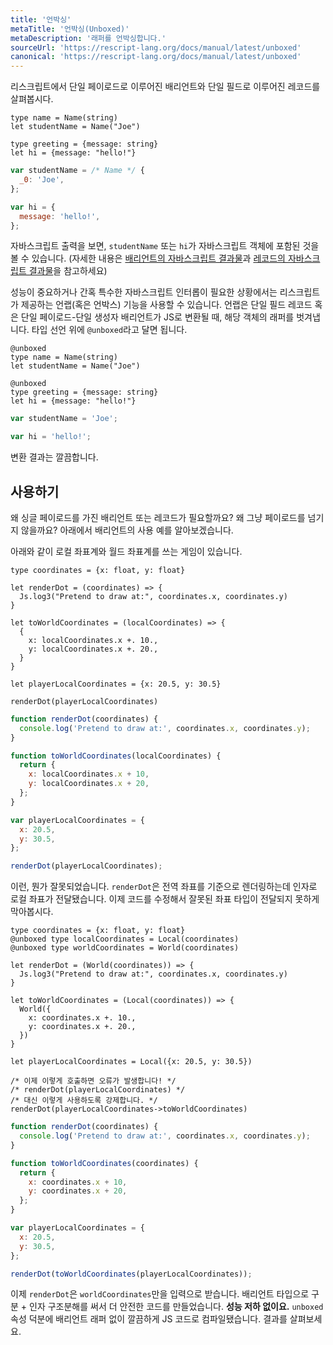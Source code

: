 ```yaml
---
title: '언박싱'
metaTitle: '언박싱(Unboxed)'
metaDescription: '래퍼를 언박싱합니다.'
sourceUrl: 'https://rescript-lang.org/docs/manual/latest/unboxed'
canonical: 'https://rescript-lang.org/docs/manual/latest/unboxed'
---
```


<!--Consider a ReScript variant with a single payload, and a record with a single field: -->

리스크립트에서 단일 페이로드로 이루어진 배리언트와 단일 필드로 이루어진 레코드를 살펴봅시다.

```reason
type name = Name(string)
let studentName = Name("Joe")

type greeting = {message: string}
let hi = {message: "hello!"}
```

```javascript
var studentName = /* Name */ {
  _0: 'Joe',
};

var hi = {
  message: 'hello!',
};
```

<!--
If you check the JavaScript output, you'll see the `studentName` and `hi` JS object, as expected (see the [variant JS output](variant#javascript-output) and [record JS output](record#javascript-output) sections for details).
-->

자바스크립트 출력을 보면, `studentName` 또는 `hi`가 자바스크립트 객체에 포함된 것을 볼 수 있습니다. (자세한 내용은 [배리언트의 자바스크립트 결과물](08-Variant#javascript-output)과 [레코드의 자바스크립트 결과물](06-Record#javascript-output)을 참고하세요)

<!--
For performance and certain JavaScript interop situations, ReScript offers a way to unwrap (aka unbox) the JS object wrappers from the output for records with a single field and variants with a single constructor and single payload. Annotate their type declaration with the attribute `@unboxed`:
-->

성능이 중요하거나 간혹 특수한 자바스크립트 인터롭이 필요한 상황에서는 리스크립트가 제공하는 언랩(혹은 언박스) 기능을 사용할 수 있습니다.
언랩은 단일 필드 레코드 혹은 단일 페이로드-단일 생성자 배리언트가 JS로 변환될 때, 해당 객체의 래퍼를 벗겨냅니다.
타입 선언 위에 `@unboxed`라고 달면 됩니다.

```reason
@unboxed
type name = Name(string)
let studentName = Name("Joe")

@unboxed
type greeting = {message: string}
let hi = {message: "hello!"}
```

```javascript
var studentName = 'Joe';

var hi = 'hello!';
```

<!-- Check the new output! Clean.-->

변환 결과는 깔끔합니다.

## 사용하기

<!-- Why would you ever want a variant or a record with a single payload? Why not just... pass the payload? Here's one use-case for variant.

Suppose you have a game with a local/global coordinate system: -->

왜 싱글 페이로드를 가진 배리언트 또는 레코드가 필요할까요? 왜 그냥 페이로드를 넘기지 않을까요? 아래에서 배리언트의 사용 예를 알아보겠습니다.

아래와 같이 로컬 좌표계와 월드 좌표계를 쓰는 게임이 있습니다.

```reason
type coordinates = {x: float, y: float}

let renderDot = (coordinates) => {
  Js.log3("Pretend to draw at:", coordinates.x, coordinates.y)
}

let toWorldCoordinates = (localCoordinates) => {
  {
    x: localCoordinates.x +. 10.,
    y: localCoordinates.x +. 20.,
  }
}

let playerLocalCoordinates = {x: 20.5, y: 30.5}

renderDot(playerLocalCoordinates)
```

```javascript
function renderDot(coordinates) {
  console.log('Pretend to draw at:', coordinates.x, coordinates.y);
}

function toWorldCoordinates(localCoordinates) {
  return {
    x: localCoordinates.x + 10,
    y: localCoordinates.x + 20,
  };
}

var playerLocalCoordinates = {
  x: 20.5,
  y: 30.5,
};

renderDot(playerLocalCoordinates);
```

<!-- Oops, that's wrong! `renderDot` should have taken global coordinates, not local ones... Let's prevent passing the wrong kind of coordinates: -->

이런, 뭔가 잘못되었습니다. `renderDot`은 전역 좌표를 기준으로 렌더링하는데 인자로 로컬 좌표가 전달됐습니다.
이제 코드를 수정해서 잘못된 좌표 타입이 전달되지 못하게 막아봅시다.

```reason
type coordinates = {x: float, y: float}
@unboxed type localCoordinates = Local(coordinates)
@unboxed type worldCoordinates = World(coordinates)

let renderDot = (World(coordinates)) => {
  Js.log3("Pretend to draw at:", coordinates.x, coordinates.y)
}

let toWorldCoordinates = (Local(coordinates)) => {
  World({
    x: coordinates.x +. 10.,
    y: coordinates.x +. 20.,
  })
}

let playerLocalCoordinates = Local({x: 20.5, y: 30.5})

/* 이제 이렇게 호출하면 오류가 발생합니다! */
/* renderDot(playerLocalCoordinates) */
/* 대신 이렇게 사용하도록 강제합니다. */
renderDot(playerLocalCoordinates->toWorldCoordinates)
```

```javascript
function renderDot(coordinates) {
  console.log('Pretend to draw at:', coordinates.x, coordinates.y);
}

function toWorldCoordinates(coordinates) {
  return {
    x: coordinates.x + 10,
    y: coordinates.x + 20,
  };
}

var playerLocalCoordinates = {
  x: 20.5,
  y: 30.5,
};

renderDot(toWorldCoordinates(playerLocalCoordinates));
```

<!-- Now `renderDot` only takes `worldCoordinates`. Through a nice combination of using distinct variant types + argument destructuring, we've achieved better safety **without compromising on performance**: the `unboxed` attribute compiled to clean, variant-wrapper-less JS code! Check the output.

As for a record with a single field, the use-cases are a bit more edgy. We won't mention them here. -->

이제 `renderDot`은 `worldCoordinates`만을 입력으로 받습니다.
배리언트 타입으로 구분 + 인자 구조분해를 써서 더 안전한 코드를 만들었습니다. **성능 저하 없이요.**
`unboxed` 속성 덕분에 배리언트 래퍼 없이 깔끔하게 JS 코드로 컴파일됐습니다. 결과를 살펴보세요.
